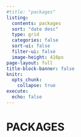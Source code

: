 ```yaml
---
#title: "packages"
listing:
  contents: packages
  sort: "date desc"
  type: grid
  categories: false
  sort-ui: false
  filter-ui: false
  image-height: 416px
page-layout: full
title-block-banner: false
knitr:
  opts_chunk: 
    collapse: true
execute: 
  echo: false
---
```


# [PACKAGES]{.second-color}
